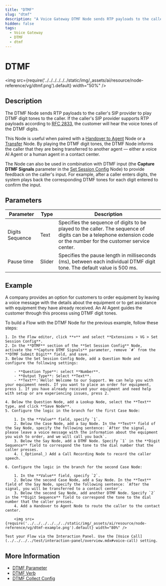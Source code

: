 ```yaml
---
title: "DTMF" 
slug: "dtmf"
description: "A Voice Gateway DTMF Node sends RTP payloads to the caller's SIP provider to play DTMF digit tones to the caller. If the caller's SIP provider supports RTP payloads according to [RFC 2833](https://datatracker.ietf.org/doc/html/rfc2833), the customer will hear the voice tones of the DTMF digits. The Node can also be used in scenarios where it confirms digit entries by playing back the corresponding DTMF tones."
hidden: false
tags:
  - Voice Gateway
  - DTMF
  - dtmf
---
```



# DTMF

<img src={require('../../../../../../static/img/_assets/ai/resource/node-reference/vg/dtmf.png').default} width="50%" />

## Description

The DTMF Node sends RTP payloads to the caller's SIP provider to play DTMF digit tones to the caller. If the caller's SIP provider supports RTP payloads according to [RFC 2833](https://datatracker.ietf.org/doc/html/rfc2833), the customer will hear the voice tones of the DTMF digits.

This Node is useful when paired with a [Handover to Agent](../../service/handover-to-agent.mdx) Node or a [Transfer](../generic//transfer.mdx) Node.
By playing the DTMF digit tones,
the DTMF Node informs the caller
that they are being transferred to another agent — either a voice AI Agent or a human agent in a contact center.

The Node can also be used in combination with DTMF input
(the **Capture DTMF Signals** parameter in the [Set Session Config](set-session-config.mdx) Node) to provide feedback on the caller's input.
For example, after a caller enters digits, the system plays back the corresponding DTMF tones for each digit entered to confirm the input.

## Parameters

| Parameter       | Type   | Description                                                                                                                                                          |
|-----------------|--------|----------------------------------------------------------------------------------------------------------------------------------------------------------------------|
| Digits Sequence | Text   | Specifies the sequence of digits to be played to the caller. The sequence of digits can be a telephone extension code or the number for the customer service center. |
| Pause time      | Slider | Specifies the pause length in milliseconds (ms), between each individual DTMF digit tone. The default value is 500 ms.                                               |

## Example

A company provides an option
for customers to order equipment by leaving a voice message with the details about the equipment
or to get assistance with equipment they have already received.
An AI Agent guides the customer through this process using DTMF digit tones.

To build a Flow with the DTMF Node for the previous example, follow these steps:

<CollapsibleSection title="Example DTMF Flow">

    1. In the Flow editor, click **+** and select **Extensions > VG > Set Session Config**.
    2. In the **DTMF** section of the **Set Session Config** Node, activate the **Capture DTMF Signals** parameter, remove `#` from the **DTMF Submit Digit** field, and save.
    3. Below the Set Session Config Node, add a Question Node and configure the following settings:

        - **Question Type**: select **Number**.
        - **Output Type**: Select **Text**.
        - **Text**:`Hello! Welcome to our Support. We can help you with your equipment needs. If you want to place an order for equipment, press 1. If you have already received your equipment and need help with setup or are experiencing issues, press 2.`

    4. Below the Question Node, add a Lookup Node, select the **Text** type, and click **Save Node**.
    5. Configure the logic in the branch for the first Case Node:

        1. In the **Value** field, specify `1`.
        2. Below the Case Node, add a Say Node. In the **Text** field of the Say Node, specify the following sentence: `After the signal, please leave a voice message with the information about the equipment you wish to order, and we will call you back`.
        3. Below the Say Node, add a DTMF Node. Specify `1` in the **Digit Sequence** field to correspond the tone to the dial number that the caller presses.
        4. (_Optional_) Add a Call Recording Node to record the caller speech.

    6. Configure the logic in the branch for the second Case Node:

        1. In the **Value** field, specify `2`.
        2. Below the second Case Node, add a Say Node. In the **Text** field of the Say Node, specify the following sentence: `After the signal, you will be transferred to a contact center`.
        3. Below the second Say Node, add another DTMF Node. Specify `2` in the **Digit Sequence** field to correspond the tone to the dial number that the caller presses.
        4. Add a Handover to Agent Node to route the caller to the contact center.

        <img src={require('../../../../../../static/img/_assets/ai/resource/node-reference/vg/dtmf-example.png').default} width="80%" />

    Test your Flow via the Interaction Panel. Use the [Voice Call](../../../../test/interaction-panel/overview.mdx#voice-call) setting.

</CollapsibleSection>


## More Information

- [DTMF Parameter](parameter-details.mdx)
- [DTMF Verb](../../../../../voice-gateway/references/verbs/dtmf.mdx)
- [DTMF Collect Config](../generic//dtmf-collect-config.mdx)
